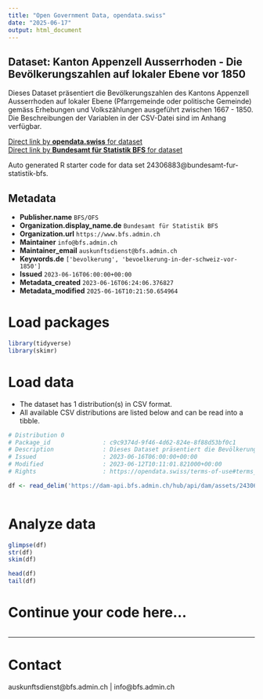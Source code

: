 ```yaml
---
title: "Open Government Data, opendata.swiss"
date: "2025-06-17"
output: html_document
---
```


## Dataset: Kanton Appenzell Ausserrhoden - Die Bevölkerungszahlen auf lokaler Ebene vor 1850

Dieses Dataset präsentiert die Bevölkerungszahlen des Kantons Appenzell Ausserrhoden auf lokaler Ebene (Pfarrgemeinde oder politische Gemeinde) gemäss Erhebungen und Volkszählungen ausgeführt zwischen 1667 - 1850. Die Beschreibungen der Variablen in der CSV-Datei sind im Anhang verfügbar.

[Direct link by **opendata.swiss** for dataset](https://opendata.swiss/de/dataset/kanton-appenzell-ausserrhoden-die-bevolkerungszahlen-auf-lokaler-ebene-vor-1850)<br>
[Direct link by **Bundesamt für Statistik BFS** for dataset](https://www.bfs.admin.ch/asset/de/ts-x-01-2223-AR)

Auto generated R starter code for data set 24306883@bundesamt-fur-statistik-bfs.

## Metadata

- **Publisher.name** `BFS/OFS`
- **Organization.display_name.de** `Bundesamt für Statistik BFS`
- **Organization.url** `https://www.bfs.admin.ch`
- **Maintainer** `info@bfs.admin.ch`
- **Maintainer_email** `auskunftsdienst@bfs.admin.ch`
- **Keywords.de** `['bevolkerung', 'bevoelkerung-in-der-schweiz-vor-1850']`
- **Issued** `2023-06-16T06:00:00+00:00`
- **Metadata_created** `2023-06-16T06:24:06.376827`
- **Metadata_modified** `2025-06-16T10:21:50.654964`


# Load packages

```r

library(tidyverse)
library(skimr)

```

# Load data

-   The dataset has 1 distribution(s) in CSV format.
-   All available CSV distributions are listed below and can be read into a tibble.

```r

# Distribution 0
# Package_id               : c9c9374d-9f46-4d62-824e-8f88d53bf0c1
# Description              : Dieses Dataset präsentiert die Bevölkerungszahlen des Kantons Appenzell Ausserrhoden auf lokaler Ebene (Pfarrgemeinde oder politische Gemeinde) gemäss Erhebungen und Volkszählungen ausgeführt zwischen 1667 - 1850. Die Beschreibungen der Variablen in der CSV-Datei sind im Anhang verfügbar.
# Issued                   : 2023-06-16T06:00:00+00:00
# Modified                 : 2023-06-12T10:11:01.821000+00:00
# Rights                   : https://opendata.swiss/terms-of-use#terms_by_ask

df <- read_delim('https://dam-api.bfs.admin.ch/hub/api/dam/assets/24306900/master')



```

# Analyze data

```r

glimpse(df)
str(df)
skim(df)

head(df)
tail(df)

```

# Continue your code here...

```r

```

------------------------------------------------------------------------

# Contact

auskunftsdienst@bfs.admin.ch | info@bfs.admin.ch
